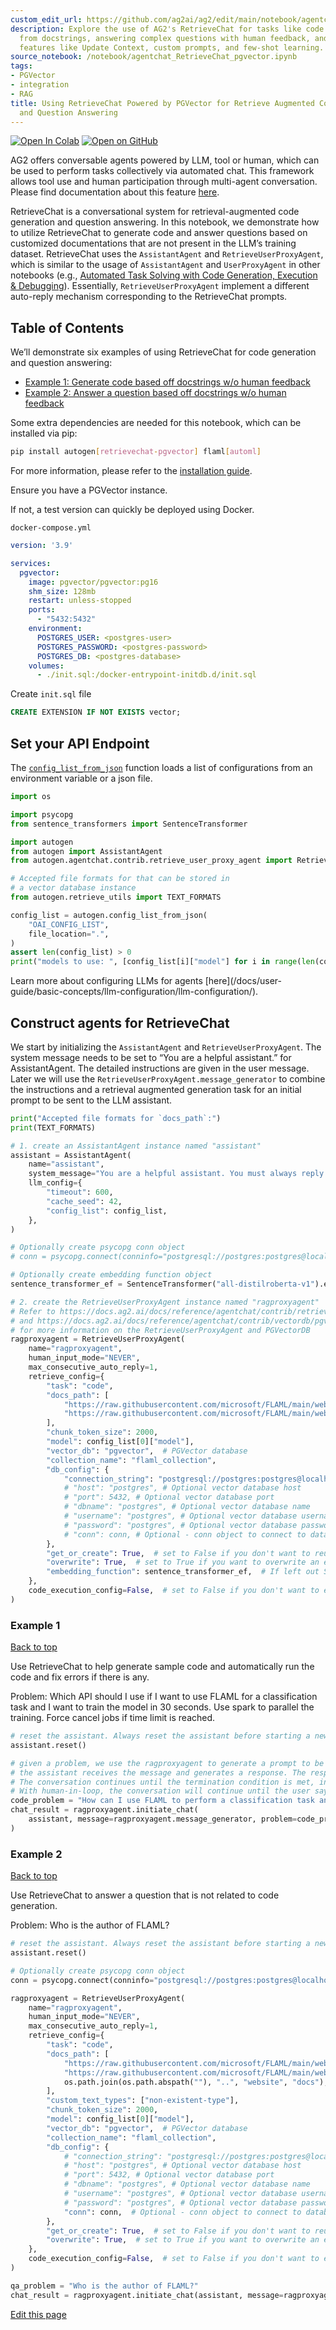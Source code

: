 ```yaml
---
custom_edit_url: https://github.com/ag2ai/ag2/edit/main/notebook/agentchat_RetrieveChat_pgvector.ipynb
description: Explore the use of AG2's RetrieveChat for tasks like code generation
  from docstrings, answering complex questions with human feedback, and exploiting
  features like Update Context, custom prompts, and few-shot learning.
source_notebook: /notebook/agentchat_RetrieveChat_pgvector.ipynb
tags:
- PGVector
- integration
- RAG
title: Using RetrieveChat Powered by PGVector for Retrieve Augmented Code Generation
  and Question Answering
---
```


<a href="https://colab.research.google.com/github/ag2ai/ag2/blob/main/notebook/agentchat_RetrieveChat_pgvector.ipynb" class="colab-badge" target="_blank"><img noZoom src="https://colab.research.google.com/assets/colab-badge.svg" alt="Open In Colab" /></a>
<a href="https://github.com/ag2ai/ag2/blob/main/notebook/agentchat_RetrieveChat_pgvector.ipynb" class="github-badge" target="_blank"><img noZoom src="https://img.shields.io/badge/Open%20on%20GitHub-grey?logo=github" alt="Open on GitHub" /></a>




AG2 offers conversable agents powered by LLM, tool or human, which can
be used to perform tasks collectively via automated chat. This framework
allows tool use and human participation through multi-agent
conversation. Please find documentation about this feature
[here](https://docs.ag2.ai/docs/Use-Cases/agent_chat).

RetrieveChat is a conversational system for retrieval-augmented code
generation and question answering. In this notebook, we demonstrate how
to utilize RetrieveChat to generate code and answer questions based on
customized documentations that are not present in the LLM’s training
dataset. RetrieveChat uses the `AssistantAgent` and
`RetrieveUserProxyAgent`, which is similar to the usage of
`AssistantAgent` and `UserProxyAgent` in other notebooks (e.g.,
[Automated Task Solving with Code Generation, Execution &
Debugging](https://github.com/ag2ai/ag2/blob/main/notebook/agentchat_auto_feedback_from_code_execution.ipynb)).
Essentially, `RetrieveUserProxyAgent` implement a different auto-reply
mechanism corresponding to the RetrieveChat prompts.

## Table of Contents

We’ll demonstrate six examples of using RetrieveChat for code generation
and question answering:

-   [Example 1: Generate code based off docstrings w/o human
    feedback](#example-1)
-   [Example 2: Answer a question based off docstrings w/o human
    feedback](#example-2)


<div class="info Requirements">
<Info>
Some extra dependencies are needed for this notebook, which can be installed via pip:

```bash
pip install autogen[retrievechat-pgvector] flaml[automl]
```

For more information, please refer to the [installation guide](/docs/user-guide/basic-concepts/installing-ag2).
</Info>
</div>


Ensure you have a PGVector instance.

If not, a test version can quickly be deployed using Docker.

`docker-compose.yml`

```yml
version: '3.9'

services:
  pgvector:
    image: pgvector/pgvector:pg16
    shm_size: 128mb
    restart: unless-stopped
    ports:
      - "5432:5432"
    environment:
      POSTGRES_USER: <postgres-user>
      POSTGRES_PASSWORD: <postgres-password>
      POSTGRES_DB: <postgres-database>
    volumes:
      - ./init.sql:/docker-entrypoint-initdb.d/init.sql
```

Create `init.sql` file

```sql
CREATE EXTENSION IF NOT EXISTS vector;
```

## Set your API Endpoint

The
[`config_list_from_json`](https://docs.ag2.ai/docs/api-reference/autogen/config_list_from_json#config-list-from-json)
function loads a list of configurations from an environment variable or
a json file.

```python
import os

import psycopg
from sentence_transformers import SentenceTransformer

import autogen
from autogen import AssistantAgent
from autogen.agentchat.contrib.retrieve_user_proxy_agent import RetrieveUserProxyAgent

# Accepted file formats for that can be stored in
# a vector database instance
from autogen.retrieve_utils import TEXT_FORMATS

config_list = autogen.config_list_from_json(
    "OAI_CONFIG_LIST",
    file_location=".",
)
assert len(config_list) > 0
print("models to use: ", [config_list[i]["model"] for i in range(len(config_list))])
```


<div class="tip">
<Tip>
Learn more about configuring LLMs for agents [here](/docs/user-guide/basic-concepts/llm-configuration/llm-configuration/).
</Tip>
</div>


## Construct agents for RetrieveChat

We start by initializing the `AssistantAgent` and
`RetrieveUserProxyAgent`. The system message needs to be set to “You are
a helpful assistant.” for AssistantAgent. The detailed instructions are
given in the user message. Later we will use the
`RetrieveUserProxyAgent.message_generator` to combine the instructions
and a retrieval augmented generation task for an initial prompt to be
sent to the LLM assistant.

```python
print("Accepted file formats for `docs_path`:")
print(TEXT_FORMATS)
```


```python
# 1. create an AssistantAgent instance named "assistant"
assistant = AssistantAgent(
    name="assistant",
    system_message="You are a helpful assistant. You must always reply with some form of text.",
    llm_config={
        "timeout": 600,
        "cache_seed": 42,
        "config_list": config_list,
    },
)

# Optionally create psycopg conn object
# conn = psycopg.connect(conninfo="postgresql://postgres:postgres@localhost:5432/postgres", autocommit=True)

# Optionally create embedding function object
sentence_transformer_ef = SentenceTransformer("all-distilroberta-v1").encode

# 2. create the RetrieveUserProxyAgent instance named "ragproxyagent"
# Refer to https://docs.ag2.ai/docs/reference/agentchat/contrib/retrieve_user_proxy_agent
# and https://docs.ag2.ai/docs/reference/agentchat/contrib/vectordb/pgvectordb
# for more information on the RetrieveUserProxyAgent and PGVectorDB
ragproxyagent = RetrieveUserProxyAgent(
    name="ragproxyagent",
    human_input_mode="NEVER",
    max_consecutive_auto_reply=1,
    retrieve_config={
        "task": "code",
        "docs_path": [
            "https://raw.githubusercontent.com/microsoft/FLAML/main/website/docs/Examples/Integrate%20-%20Spark.md",
            "https://raw.githubusercontent.com/microsoft/FLAML/main/website/docs/Research.md",
        ],
        "chunk_token_size": 2000,
        "model": config_list[0]["model"],
        "vector_db": "pgvector",  # PGVector database
        "collection_name": "flaml_collection",
        "db_config": {
            "connection_string": "postgresql://postgres:postgres@localhost:5432/postgres",  # Optional - connect to an external vector database
            # "host": "postgres", # Optional vector database host
            # "port": 5432, # Optional vector database port
            # "dbname": "postgres", # Optional vector database name
            # "username": "postgres", # Optional vector database username
            # "password": "postgres", # Optional vector database password
            # "conn": conn, # Optional - conn object to connect to database
        },
        "get_or_create": True,  # set to False if you don't want to reuse an existing collection
        "overwrite": True,  # set to True if you want to overwrite an existing collection
        "embedding_function": sentence_transformer_ef,  # If left out SentenceTransformer("all-MiniLM-L6-v2").encode will be used
    },
    code_execution_config=False,  # set to False if you don't want to execute the code
)
```

### Example 1

[Back to top](#table-of-contents)

Use RetrieveChat to help generate sample code and automatically run the
code and fix errors if there is any.

Problem: Which API should I use if I want to use FLAML for a
classification task and I want to train the model in 30 seconds. Use
spark to parallel the training. Force cancel jobs if time limit is
reached.

```python
# reset the assistant. Always reset the assistant before starting a new conversation.
assistant.reset()

# given a problem, we use the ragproxyagent to generate a prompt to be sent to the assistant as the initial message.
# the assistant receives the message and generates a response. The response will be sent back to the ragproxyagent for processing.
# The conversation continues until the termination condition is met, in RetrieveChat, the termination condition when no human-in-loop is no code block detected.
# With human-in-loop, the conversation will continue until the user says "exit".
code_problem = "How can I use FLAML to perform a classification task and use spark to do parallel training. Train for 30 seconds and force cancel jobs if time limit is reached."
chat_result = ragproxyagent.initiate_chat(
    assistant, message=ragproxyagent.message_generator, problem=code_problem, search_string="spark"
)
```

### Example 2

[Back to top](#table-of-contents)

Use RetrieveChat to answer a question that is not related to code
generation.

Problem: Who is the author of FLAML?

```python
# reset the assistant. Always reset the assistant before starting a new conversation.
assistant.reset()

# Optionally create psycopg conn object
conn = psycopg.connect(conninfo="postgresql://postgres:postgres@localhost:5432/postgres", autocommit=True)

ragproxyagent = RetrieveUserProxyAgent(
    name="ragproxyagent",
    human_input_mode="NEVER",
    max_consecutive_auto_reply=1,
    retrieve_config={
        "task": "code",
        "docs_path": [
            "https://raw.githubusercontent.com/microsoft/FLAML/main/website/docs/Examples/Integrate%20-%20Spark.md",
            "https://raw.githubusercontent.com/microsoft/FLAML/main/website/docs/Research.md",
            os.path.join(os.path.abspath(""), "..", "website", "docs"),
        ],
        "custom_text_types": ["non-existent-type"],
        "chunk_token_size": 2000,
        "model": config_list[0]["model"],
        "vector_db": "pgvector",  # PGVector database
        "collection_name": "flaml_collection",
        "db_config": {
            # "connection_string": "postgresql://postgres:postgres@localhost:5432/postgres",  # Optional - connect to an external vector database
            # "host": "postgres", # Optional vector database host
            # "port": 5432, # Optional vector database port
            # "dbname": "postgres", # Optional vector database name
            # "username": "postgres", # Optional vector database username
            # "password": "postgres", # Optional vector database password
            "conn": conn,  # Optional - conn object to connect to database
        },
        "get_or_create": True,  # set to False if you don't want to reuse an existing collection
        "overwrite": True,  # set to True if you want to overwrite an existing collection
    },
    code_execution_config=False,  # set to False if you don't want to execute the code
)

qa_problem = "Who is the author of FLAML?"
chat_result = ragproxyagent.initiate_chat(assistant, message=ragproxyagent.message_generator, problem=qa_problem)
```

<div className="edit-url-container">
    <a className="edit-url" href="https://github.com/ag2ai/ag2/edit/main/notebook/agentchat_RetrieveChat_pgvector.ipynb" target='_blank'><Icon icon="pen" iconType="solid" size="13px"/> Edit this page</a>
</div>
